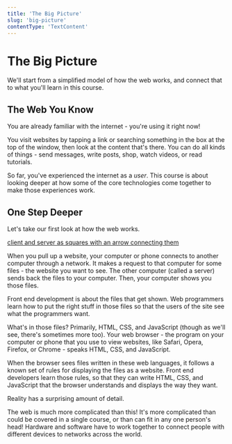```yaml
---
title: 'The Big Picture'
slug: 'big-picture'
contentType: 'TextContent'
---
```


# The Big Picture

We'll start from a simplified model of how the web works, and connect that to what you'll learn in
this course.

## The Web You Know

You are already familiar with the internet - you're using it right now!

You visit websites by tapping a link or searching something in the box at the top of the window,
then look at the content that's there. You can do all kinds of things - send messages, write posts,
shop, watch videos, or read tutorials.

So far, you've experienced the internet as a _user_. This course is about looking deeper at how some
of the core technologies come together to make those experiences work.

## One Step Deeper

Let's take our first look at how the web works.

[client and server as squares with an arrow connecting them]()

When you pull up a website, your computer or phone connects to another computer through a network.
It makes a request to that computer for some files - the website you want to see. The other computer
(called a server) sends back the files to your computer. Then, your computer shows you those files.

Front end development is about the files that get shown. Web programmers learn how to put the right
stuff in those files so that the users of the site see what the programmers want.

What's in those files? Primarily, HTML, CSS, and JavaScript (though as we'll see, there's sometimes
more too). Your web browser - the program on your computer or phone that you use to view websites,
like Safari, Opera, Firefox, or Chrome - speaks HTML, CSS, and JavaScript.

When the browser sees files written in these web languages, it follows a known set of rules for
displaying the files as a website. Front end developers learn those rules, so that they can write
HTML, CSS, and JavaScript that the browser understands and displays the way they want.

Reality has a surprising amount of detail.

The web is much more complicated than this! It's more complicated than could be covered in a single
course, or than can fit in any one person's head! Hardware and software have to work together to
connect people with different devices to networks across the world.
